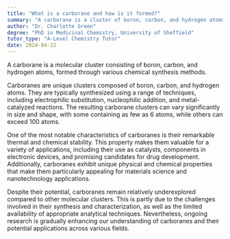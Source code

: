 ```yaml
---
title: "What is a carborane and how is it formed?"
summary: "A carborane is a cluster of boron, carbon, and hydrogen atoms. It is formed through chemical synthesis."
author: "Dr. Charlotte Green"
degree: "PhD in Medicinal Chemistry, University of Sheffield"
tutor_type: "A-Level Chemistry Tutor"
date: 2024-04-22
---
```


A carborane is a molecular cluster consisting of boron, carbon, and hydrogen atoms, formed through various chemical synthesis methods.

Carboranes are unique clusters composed of boron, carbon, and hydrogen atoms. They are typically synthesized using a range of techniques, including electrophilic substitution, nucleophilic addition, and metal-catalyzed reactions. The resulting carborane clusters can vary significantly in size and shape, with some containing as few as $6$ atoms, while others can exceed $100$ atoms.

One of the most notable characteristics of carboranes is their remarkable thermal and chemical stability. This property makes them valuable for a variety of applications, including their use as catalysts, components in electronic devices, and promising candidates for drug development. Additionally, carboranes exhibit unique physical and chemical properties that make them particularly appealing for materials science and nanotechnology applications.

Despite their potential, carboranes remain relatively underexplored compared to other molecular clusters. This is partly due to the challenges involved in their synthesis and characterization, as well as the limited availability of appropriate analytical techniques. Nevertheless, ongoing research is gradually enhancing our understanding of carboranes and their potential applications across various fields.
    